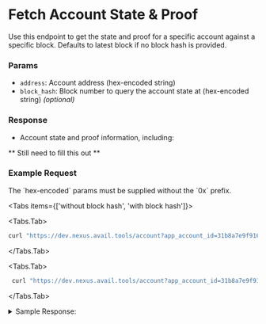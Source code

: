 
# Fetch Account State & Proof

Use this endpoint to get the state and proof for a specific account against a specific block.
Defaults to latest block if no block hash is provided.

### Params

- `address`: Account address (hex-encoded string)
- `block_hash`: Block number to query the account state at (hex-encoded string) *(optional)*

### Response

- Account state and proof information, including:

** Still need to fill this out **

### Example Request

<Callout type="info">
The `hex-encoded` params must be supplied without the `0x` prefix.
</Callout>

<Tabs items={['without block hash', 'with block hash']}>

<Tabs.Tab>
```bash
curl "https://dev.nexus.avail.tools/account?app_account_id=31b8a7e9f916616a8ed5eb471a36e018195c319600cbd3bbe726d1c96f03568d"
```
</Tabs.Tab>

<Tabs.Tab>
```bash
 curl "https://dev.nexus.avail.tools/account?app_account_id=31b8a7e9f916616a8ed5eb471a36e018195c319600cbd3bbe726d1c96f03568d&block_hash= curl "https://dev.nexus.avail.tools/account?app_account_id=31b8a7e9f916616a8ed5eb471a36e018195c319600cbd3bbe726d1c96f03568d&block_hash=21be1d236b00babc9751852be1b234a0006da45727cc79a872ed01757df36299"
```
</Tabs.Tab>

</Tabs>

<details className="border p-3 rounded-md bg-[#EFF6FF]">
<summary> Sample Response:</summary>

```json
{"account":
{
    "statement":[3565896811,2273703815,35198193,3198801644,82397192,115698383,2665578267,2990255432],
    "state_root":[61,169,180,149,80,170,115,234,7,14,17,89,110,50,100,70,116,95,88,42,69,63,242,180,235,31,42,43,10,37,232,83],
    "start_nexus_hash":[171,210,245,184,174,12,147,96,28,20,214,127,166,137,132,247,173,51,204,227,46,8,38,99,130,78,209,21,194,66,111,93],
    "last_proof_height":125671,
    "height":503
},
"proof":[[57,138,229,89,104,184,73,25,224,115,234,5,140,226,214,164,228,52,181,68,220,138,158,124,39,17,54,68,192,74,76,210],[0,0,0,0,0,0,0,0,0,0,0,0,0,0,0,0,0,0,0,0,0,0,0,0,0,0,0,0,0,0,0,0],[0,0,0,0,0,0,0,0,0,0,0,0,0,0,0,0,0,0,0,0,0,0,0,0,0,0,0,0,0,0,0,0],[30,128,78,239,162,28,77,130,97,248,58,50,7,21,79,133,18,167,93,230,6,34,67,70,80,70,141,218,24,148,2,237],[0,0,0,0,0,0,0,0,0,0,0,0,0,0,0,0,0,0,0,0,0,0,0,0,0,0,0,0,0,0,0,0],[0,0,0,0,0,0,0,0,0,0,0,0,0,0,0,0,0,0,0,0,0,0,0,0,0,0,0,0,0,0,0,0]],
"value_hash":[232,203,75,99,182,80,156,206,78,208,244,244,146,103,99,40,48,197,79,114,68,19,167,95,209,50,51,152,178,3,225,116],
"nexus_header":{
    "parent_hash":[45,148,7,11,7,98,81,171,115,76,113,205,71,107,233,70,134,56,168,8,66,119,195,191,41,12,20,29,215,196,253,78],
    "prev_state_root":[172,116,232,187,231,149,109,191,98,93,222,199,59,197,230,134,178,175,223,13,51,75,136,250,169,223,215,161,186,249,241,90],
    "state_root":[172,116,232,187,231,149,109,191,98,93,222,199,59,197,230,134,175,223,13,51,75,136,250,169,223,215,161,186,249,241,90],
    "tx_root":[110,52,11,156,255,179,122,152,156,165,68,230,187,120,10,44,120,144,29,63,179,55,56,118,133,17,163,6,23,175,160,29],
    "avail_header_hash":[117,248,152,157,8,59,189,41,217,215,157,159,122,168,255,150,131,171,219,97,31,187,248,131,194,146,146,83,37,26,255,20],
    "number":144266
    },
"account_encoded":"d48b446b8785f787021914f1bea9d6ec04e9480806e56acf9ee17f1bb23bad483da9b49550aa73ea070e11596e326446745f582a453ff2b4eb1f2a2b0a25e853abd2f5b8ae0c93601c14d67fa68984f7ad33cce32e082663824ed115c2426f5d000000000000000000000000000000000000000000000000000000000001eae700000000000000000000000000000000000000000000000000000000000001f7",
"proof_hex":["398ae55968b84919e073ea058ce2d6a4e434b544dc8a9e7c27113644c04a4cd2","0000000000000000000000000000000000000000000000000000000000000000","0000000000000000000000000000000000000000000000000000000000000000","1e804eefa21c4d8261f83a3207154f8512a75de60622434650468dda189402ed","0000000000000000000000000000000000000000000000000000000000000000","0000000000000000000000000000000000000000000000000000000000000000"],
"value_hash_hex":"e8cb4b63b6509cce4ed0f4f49267632830c54f724413a75fd1323398b203e174",
"nexus_state_root_hex":"ac74e8bbe7956dbf625ddec73bc5e686b2afdf0d334b88faa9dfd7a1baf9f15a"}
```

</details>
